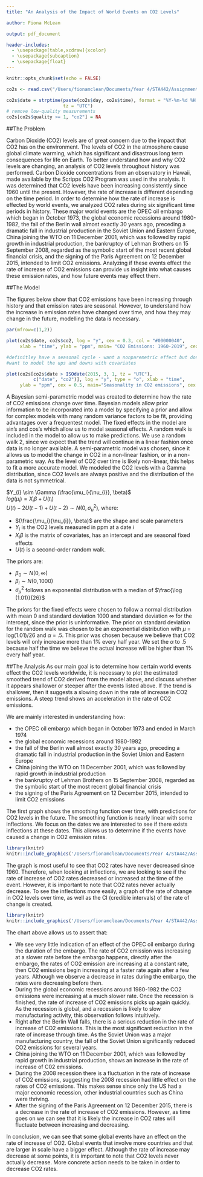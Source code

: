 ```yaml
---
title: "An Analysis of the Impact of World Events on CO2 Levels"

author: Fiona McLean

output: pdf_document

header-includes:
  - \usepackage[table,xcdraw]{xcolor}
  - \usepackage{subcaption}
  - \usepackage{float}
---
```


\newcommand{\subfloat}[2][need a sub-caption]{\subcaptionbox{#1}{#2} }

```r
knitr::opts_chunk$set(echo = FALSE)

co2s <- read.csv("/Users/fionamclean/Documents/Year 4/STA442/Assignment 3/co2s.csv")

co2s$date = strptime(paste(co2s$day, co2s$time), format = "%Y-%m-%d %H:%M",
                     tz = "UTC")
# remove low-quality measurements
co2s[co2s$quality >= 1, "co2"] = NA


```

##The Problem

Carbon Dioxide (CO2) levels are of great concern due to the impact that CO2 has on the environment. The levels of CO2 in the atmosphere cause global climate warming, which has significant and disastrous long term consequences for life on Earth. To better understand how and why CO2 levels are changing, an analysis of CO2 levels throughout history was performed. Carbon Dioxide concentrations from an observatory in Hawaii, made available by the Scripps CO2 Program was used in the analysis. It was determined that CO2 levels have been increasing consistently since 1960 until the present. However, the rate of increase is different depending on the time period. In order to determine how the rate of increase is effected by world events, we analyzed CO2 rates during six significant time periods in history. These major world events are the OPEC oil embargo which began in October 1973, the global economic recessions around 1980-1982, the fall of the Berlin wall almost exactly 30 years ago, preceding a dramatic fall in industrial production in the Soviet Union and Eastern Europe, China joining the WTO on 11 December 2001, which was followed by rapid growth in industrial production, the bankruptcy of Lehman Brothers on 15 September 2008, regarded as the symbolic start of the most recent global financial crisis, and the signing of the Paris Agreement on 12 December 2015, intended to limit CO2 emissions. Analyzing if these events effect the rate of increase of CO2 emissions can provide us insight into what causes these emission rates, and how future events may effect them. 


##The Model

The figures below show that CO2 emissions have been increasing through history and that emission rates are seasonal. However, to understand how the increase in emission rates have changed over time, and how they may change in the future, modelling the data is necessary. 

```r
par(mfrow=c(1,2))

plot(co2s$date, co2s$co2, log = "y", cex = 0.3, col = "#00000040",
     xlab = "time", ylab = "ppm", main= "CO2 Emissions: 1960-2019", cex.main=.75)

#definitley have a seasonal cycle - want a nonparemetric effect but don't want it to model the ups and downs
#want to model the ups and downs with covariates

plot(co2s[co2s$date > ISOdate(2015, 3, 1, tz = "UTC"),
          c("date", "co2")], log = "y", type = "o", xlab = "time",
     ylab = "ppm", cex = 0.5, main="Seasonality in CO2 emissions", cex.main=.75)

```

A Bayesian semi-parametric model was created to determine how the rate of CO2 emissions change over time. Bayesian models allow prior information to be incorporated into a model by specifying a prior and allow for complex models with many random variance factors to be fit, providing advantages over a frequentest model. The fixed effects in the model are sin's and cos's which allow us to model seasonal effects. A random walk is included in the model to allow us to make predictions. We use a random walk 2, since we expect that the trend will continue in a linear fashion once data is no longer available. A semi-parametric model was chosen, since it allows us to model the change in CO2 in a non-linear fashion, or in a non-parametric way. As the level of CO2 over time is likely non-linear, this helps to fit a more accurate model. We modeled the CO2 levels with a Gamma distribution, since CO2 levels are always positive and the distribution of the data is not symmetrical. 

$Y_{i} \sim \Gamma (\frac{\mu_i}{\nu_{i}}, \beta)$  
$log(\mu_{i}) = X_{i}\beta + U(t_{i})$  
$U(t)-2U(t-1)+U(t-2) \sim N(0,\sigma^2_{u})$, where:  
   
- $(\frac{\mu_i}{\nu_{i}}, \beta)$ are the shape and scale parameters
- $Y_i$ is the CO2 levels measured in ppm at a date $i$
- $X_i\beta$ is the matrix of covariates, has an intercept and are seasonal fixed effects
- $U(t)$ is a second-order random walk.  

  
The priors are:  
  
- $\beta_0 \sim N(0,\infty)$
- $\beta_{i} \sim N(0, 1000)$
- $\sigma^2_{\mu}$ follows an exponential distribution with a median of $\frac{\log (1.01)}{26}$
  

The priors for the fixed effects were chosen to follow a normal distribution with mean 0 and standard deviation 1000 and standard deviation $\infty$ for the intercept, since the prior is uninformative. The prior on standard deviation for the random walk was chosen to be an exponential distribution with $\mu$ = log(1.01)/26 and $\alpha$ = .5. This prior was chosen because we believe that CO2 levels will only increase more than 1% every half year. We set the $\alpha$ to .5 because half the time we believe the actual increase will be higher than 1% every half year. 

##The Analysis
As our main goal is to determine how certain world events effect the CO2 levels worldwide, it is necessary to plot the estimated smoothed trend of CO2 derived from the model above, and discuss whether it appears shallower or steeper after the events listed above. If the trend is shallower, then it suggests a slowing down in the rate of increase in CO2 emissions. A steep trend shows an acceleration in the rate of CO2 emissions. 

We are mainly interested in understanding how:  
  
- the OPEC oil embargo which began in October 1973 and ended in March 1974 
- the global economic recessions around 1980-1982 
- the fall of the Berlin wall almost exactly 30 years ago, preceding a dramatic fall in industrial production in the Soviet Union and Eastern Europe
- China joining the WTO on 11 December 2001, which was followed by rapid growth in industrial production
- the bankruptcy of Lehman Brothers on 15 September 2008, regarded as the symbolic start of the most recent global financial crisis
- the signing of the Paris Agreement on 12 December 2015, intended to limit CO2 emissions  


The first graph shows the smoothing function over time, with predictions for CO2 levels in the future. The smoothing function is nearly linear with some inflections. We focus on the dates we are interested to see if there exists inflections at these dates. This allows us to determine if the events have caused a change in CO2 emission rates. 

```r
library(knitr)
knitr::include_graphics('/Users/fionamclean/Documents/Year 4/STA442/Assignment 3/FirstCo2EmissionsGraph.png')
```

The graph is most useful to see that CO2 rates have never decreased since 1960. Therefore, when looking at inflections, we are looking to see if the rate of increase of CO2 rates decreased or increased at the time of the event. However, it is important to note that CO2 rates never actually decrease. To see the inflections more easily, a graph of the rate of change in CO2 levels over time, as well as the CI (credible intervals) of the rate of change is created.

```r
library(knitr)
knitr::include_graphics('/Users/fionamclean/Documents/Year 4/STA442/Assignment 3/ChangeinCo2Emissions.png')
```

The chart above allows us to assert that:

- We see very little indication of an effect of the OPEC oil embargo during the duration of the embargo. The rate of CO2 emission was increasing at a slower rate before the embargo happens, directly after the embargo, the rates of CO2 emission are increasing at a constant rate, then CO2 emissions begin increasing at a faster rate again after a few years. Although we observe a decrease in rates during the embargo, the rates were decreasing before then.
- During the global economic recessions around 1980-1982 the CO2 emissions were increasing at a much slower rate. Once the recession is finished, the rate of increase of CO2 emissions picks up again quickly. As the recession is global, and a recession is likely to slow manufacturing activity, this observation follows intuitively. 
- Right after the Berlin Wall falls, there is a serious reduction in the rate of increase of CO2 emissions. This is the most significant reduction in the rate of increase through time. As the Soviet Union was a major manufacturing country, the fall of the Soviet Union significantly reduced CO2 emissions for several years. 
- China joining the WTO on 11 December 2001, which was followed by rapid growth in industrial production, shows an increase in the rate of increase of C02 emissions.
- During the 2008 recession there is a fluctuation in the rate of increase of CO2 emissions, suggesting the 2008 recession had little effect on the rates of CO2 emissions. This makes sense since only the US had a major economic recession, other industrial countries such as China were thriving.
- After the signing of the Paris Agreement on 12 December 2015, there is a decrease in the rate of increase of CO2 emissions. However, as time goes on we can see that it is likely the increase in CO2 rates will fluctuate between increasing and decreasing.   

In conclusion, we can see that some global events have an effect on the rate of increase of CO2. Global events that involve more countries and that are larger in scale have a bigger effect. Although the rate of increase may decrease at some points, it is important to note that CO2 levels never actually decrease. More concrete action needs to be taken in order to decrease CO2 rates. 

